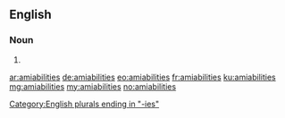==English==

===Noun===
{{head|en|plural}}

# {{plural of|amiability|lang=en}}

[[Category:English plurals ending in "-ies"]]

[[ar:amiabilities]]
[[de:amiabilities]]
[[eo:amiabilities]]
[[fr:amiabilities]]
[[ku:amiabilities]]
[[mg:amiabilities]]
[[my:amiabilities]]
[[no:amiabilities]]